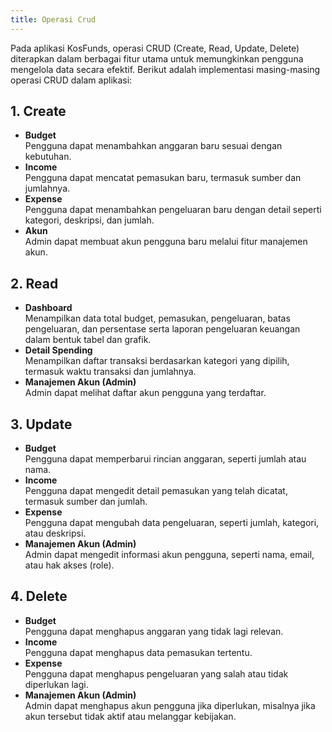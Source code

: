 ```yaml
---
title: Operasi Crud
---
```


Pada aplikasi KosFunds, operasi CRUD (Create, Read, Update, Delete) diterapkan dalam berbagai fitur utama untuk memungkinkan pengguna mengelola data secara efektif. Berikut adalah implementasi masing-masing operasi CRUD dalam aplikasi:

## 1. Create
- **Budget**  
    Pengguna dapat menambahkan anggaran baru sesuai dengan kebutuhan.
- **Income**  
    Pengguna dapat mencatat pemasukan baru, termasuk sumber dan jumlahnya.
- **Expense**  
    Pengguna dapat menambahkan pengeluaran baru dengan detail seperti kategori, deskripsi, dan jumlah.
- **Akun**  
    Admin dapat membuat akun pengguna baru melalui fitur manajemen akun.

## 2. Read
- **Dashboard**  
    Menampilkan data total budget, pemasukan, pengeluaran, batas pengeluaran, dan persentase serta laporan pengeluaran keuangan dalam bentuk tabel dan grafik.
- **Detail Spending**  
    Menampilkan daftar transaksi berdasarkan kategori yang dipilih, termasuk waktu transaksi dan jumlahnya.
- **Manajemen Akun (Admin)**  
    Admin dapat melihat daftar akun pengguna yang terdaftar.

## 3. Update
- **Budget**  
    Pengguna dapat memperbarui rincian anggaran, seperti jumlah atau nama.
- **Income**  
    Pengguna dapat mengedit detail pemasukan yang telah dicatat, termasuk sumber dan jumlah.
- **Expense**  
    Pengguna dapat mengubah data pengeluaran, seperti jumlah, kategori, atau deskripsi.
- **Manajemen Akun (Admin)**  
    Admin dapat mengedit informasi akun pengguna, seperti nama, email, atau hak akses (role).

## 4. Delete
- **Budget**  
    Pengguna dapat menghapus anggaran yang tidak lagi relevan.
- **Income**  
    Pengguna dapat menghapus data pemasukan tertentu.
- **Expense**  
    Pengguna dapat menghapus pengeluaran yang salah atau tidak diperlukan lagi.
- **Manajemen Akun (Admin)**  
    Admin dapat menghapus akun pengguna jika diperlukan, misalnya jika akun tersebut tidak aktif atau melanggar kebijakan.
